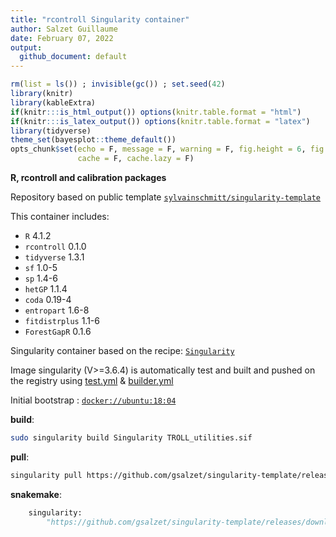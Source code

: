 ```yaml
---
title: "rcontroll Singularity container"
author: Salzet Guillaume
date: February 07, 2022
output:
  github_document: default
---
```


```r
rm(list = ls()) ; invisible(gc()) ; set.seed(42)
library(knitr)
library(kableExtra)
if(knitr:::is_html_output()) options(knitr.table.format = "html") 
if(knitr:::is_latex_output()) options(knitr.table.format = "latex") 
library(tidyverse)
theme_set(bayesplot::theme_default())
opts_chunk$set(echo = F, message = F, warning = F, fig.height = 6, fig.width = 8,
               cache = F, cache.lazy = F)
```

**R, rcontroll and calibration packages**

Repository based on public template [`sylvainschmitt/singularity-template`](https://github.com/sylvainschmitt/singularity-template)

This container includes:

* `R` 4.1.2
* `rcontroll` 0.1.0
* `tidyverse` 1.3.1
* `sf` 1.0-5
* `sp` 1.4-6
* `hetGP` 1.1.4
* `coda` 0.19-4
* `entropart` 1.6-8
* `fitdistrplus` 1.1-6
* `ForestGapR` 0.1.6

Singularity container based on the recipe: [`Singularity`](https://github.com/gsalzet/singularity-r-TROLL/blob/main/Singularity)

Image singularity (V>=3.6.4) is automatically test and built and pushed on the registry using 
[test.yml](https://github.com/gsalzet/singularity-template/blob/main/.github/workflows/test.yml) &
[builder.yml](https://github.com/gsalzet/singularity-template/blob/main/.github/workflows/builder.yml)

Initial bootstrap : [`docker://ubuntu:18:04`](https://hub.docker.com/_/ubuntu)

**build**:

```bash

sudo singularity build Singularity TROLL_utilities.sif

```

**pull**:

```bash
singularity pull https://github.com/gsalzet/singularity-template/releases/download/0.0.1/gsalzet-singularity-r-TROLL.latest.sif
```

**snakemake**:

```python
    singularity: 
        "https://github.com/gsalzet/singularity-template/releases/download/0.0.1/gsalzet-singularity-r-TROLL.latest.sif"
```

